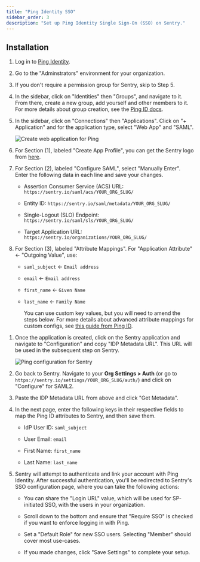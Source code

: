```yaml
---
title: "Ping Identity SSO"
sidebar_order: 3
description: "Set up Ping Identity Single Sign-On (SSO) on Sentry."
---
```


## Installation

1. Log in to [Ping Identity](https://www.pingidentity.com/en/account/sign-on.html).

1. Go to the "Adminstrators" environment for your organization.

1. If you don't require a permission group for Sentry, skip to Step 5.

1. In the sidebar, click on "Identities" then "Groups", and navigate to it. From there, create a new group, add yourself and other members to it. For more details about group creation, see the [Ping ID docs](https://docs.pingidentity.com/bundle/pingone/page/vdz1610472224361.html).

1. In the sidebar, click on "Connections" then "Applications". Click on "+ Application" and for the application type, select "Web App" and "SAML".

   ![Create web application for Ping](ping-new-app.png)

1. For Section (1), labeled "Create App Profile", you can get the Sentry logo from [here](https://sentry.io/branding/).

1. For Section (2), labeled "Configure SAML", select "Manually Enter". Enter the following data in each line and save your changes.

   - Assertion Consumer Service (ACS) URL: `https://sentry.io/saml/acs/YOUR_ORG_SLUG/`

   - Entity ID: `https://sentry.io/saml/metadata/YOUR_ORG_SLUG/`

   - Single-Logout (SLO) Endpoint: `https://sentry.io/saml/sls/YOUR_ORG_SLUG/`

   - Target Application URL: `https://sentry.io/organizations/YOUR_ORG_SLUG/`

1. For Section (3), labeled "Attribute Mappings". For "Application Attribute" ← "Outgoing Value", use:

   - `saml_subject` ← `Email address`

   - `email` ← `Email address`

   - `first_name` ← `Given Name`

   - `last_name` ← `Family Name`

     You can use custom key values, but you will need to amend the steps below. For more details about advanced attribute mappings for custom configs, see [this guide from Ping ID](https://support.pingidentity.com/s/article/PingOne-Using-Advanced-Attribute-Mapping).

1) Once the application is created, click on the Sentry application and navigate to "Configuration" and copy "IDP Metadata URL". This URL will be used in the subsequent step on Sentry.

   ![Ping configuration for Sentry](ping-configure-sentry.png)

1) Go back to Sentry. Navigate to your **Org Settings > Auth** (or go to `https://sentry.io/settings/YOUR_ORG_SLUG/auth/`) and click on "Configure" for SAML2.

1) Paste the IDP Metadata URL from above and click "Get Metadata".

1) In the next page, enter the following keys in their respective fields to map the Ping ID attributes to Sentry, and then save them.

   - IdP User ID: `saml_subject`

   - User Email: `email`

   - First Name: `first_name`

   - Last Name: `last_name`

1) Sentry will attempt to authenticate and link your account with Ping Identity. After successful authentication, you'll be redirected to Sentry's SSO configuration page, where you can take the following actions:

   - You can share the "Login URL" value, which will be used for SP-initiated SSO, with the users in your organization.

   - Scroll down to the bottom and ensure that "Require SSO" is checked if you want to enforce logging in with Ping.

   - Set a "Default Role" for new SSO users. Selecting "Member" should cover most use-cases.

   - If you made changes, click "Save Settings" to complete your setup.
